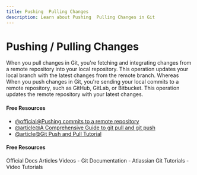 ```yaml
---
title: Pushing  Pulling Changes
description: Learn about Pushing  Pulling Changes in Git
---
```


# Pushing / Pulling Changes

When you pull changes in Git, you're fetching and integrating changes from a remote repository into your local repository. This operation updates your local branch with the latest changes from the remote branch. Whereas When you push changes in Git, you're sending your local commits to a remote repository, such as GitHub, GitLab, or Bitbucket. This operation updates the remote repository with your latest changes.

#### Free Resources

- [@official@Pushing commits to a remote repository](https://docs.github.com/en/get-started/using-git/pushing-commits-to-a-remote-repository)
- [@article@A Comprehensive Guide to git pull and git push](https://dev.to/alexmercedcoder/mastering-git-a-comprehensive-guide-to-git-pull-and-git-push-2eo3)
- [@article@Git Push and Pull Tutorial](https://www.datacamp.com/tutorial/git-push-pull)

#### Free Resources

<Tabs defaultValue="official">
<TabsList>
<TabsTrigger value="official">Official Docs</TabsTrigger>
<TabsTrigger value="article">Articles</TabsTrigger>
<TabsTrigger value="video">Videos</TabsTrigger>
</TabsList>

<TabsContent value="official">
- <Link href="https://git-scm.com/docs">Git Documentation</Link>
</TabsContent>
<TabsContent value="article">
- <Link href="https://www.atlassian.com/git/tutorials">Atlassian Git Tutorials</Link>
</TabsContent>
<TabsContent value="video">
- <Link href="https://www.youtube.com/results?search_query=git+pushing--pulling-changes+tutorial">Video Tutorials</Link>
</TabsContent>
</Tabs>

<Outlet path="3-git-branching/remote/pushing--pulling-changes" />
